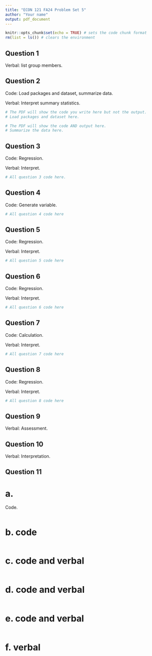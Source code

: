 ```yaml
---
title: "ECON 121 FA24 Problem Set 5"
author: "Your name"
output: pdf_document
---
```

<!-- if you are having trouble knitting, change pdf_document to html_document. 
     you can then open the html file in a web browser and print to PDF. -->

```r
knitr::opts_chunk$set(echo = TRUE) # sets the code chunk format
rm(list = ls()) # clears the environment
```

## Question 1

Verbal: list group members.

\newpage

## Question 2

Code: Load packages and dataset, summarize data.

Verbal: Interpret summary statistics.

```r
# The PDF will show the code you write here but not the output.
# Load packages and dataset here.

```

```r
# The PDF will show the code AND output here.
# Summarize the data here.

```

\newpage

## Question 3

Code: Regression.

Verbal: Interpret.

```r
# All question 3 code here.

```

\newpage

## Question 4

Code: Generate variable.

```r
# All question 4 code here

```

\newpage

## Question 5

Code: Regression.

Verbal: Interpret.

```r
# All question 5 code here

```

\newpage

## Question 6

Code: Regression.

Verbal: Interpret.

```r
# All question 6 code here

```

\newpage

## Question 7

Code: Calculation. 

Verbal: Interpret.

```r
# All question 7 code here

```

\newpage

## Question 8

Code: Regression.

Verbal: Interpret.

```r
# All question 8 code here

```

\newpage

## Question 9

Verbal: Assessment.

\newpage

## Question 10

Verbal: Interpretation.

\newpage

## Question 11

# a.

Code.

```r

```

# b. code

```r

```

# c. code and verbal

```r

```

# d. code and verbal

```r

```

# e. code and verbal

```r

```

# f. verbal

